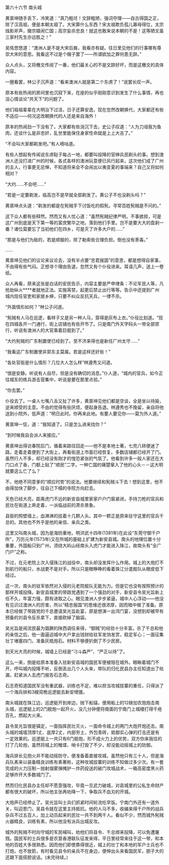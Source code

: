 

第六十六节 南头城

黄禀坤随手丢下，冷笑道：“真乃粗坯！文辞粗陋，强词夺理――自古得国之正，除了汉高祖，便是本朝太祖了。大宋算什么东西？宋太祖欺负孤儿寡母得位，太宗烛影斧声，徽宗嬉闹亡国；高宗妄杀忠良！就这也敢来说本朝的不是！这等陋文虽三家村先生亦远胜之！”

吴佲悠悠道：“澳洲人是不是大宋后裔，我看亦有疑。往日里见他们的行事哪有尊崇大宋的意思。我看这不过是个幌子罢了――所谓欲加之罪何患无辞。”

众人点头，又将檄文传阅了一番，他们最关心的不是文辞好坏，而是这檄文的具体内容。

一圈看罢，林公子沉声道：“看来澳洲人就是第二个东虏了！”说罢长叹一声。

原本有些热闹的房间里也沉寂下来，在座的似乎刚刚意识到发生了什么事情，再也没心情谈论“共天下”的问题了。

他们祖祖辈辈在大明治下过活，日子还算安逸，现在忽然改朝换代，大家都还有些不适应――何况这改朝换代的人还是来自海外！

原本的热闹劲一下没有了，大家都有些消沉下去，史公子叹道：“人为刀俎我为鱼肉，还谈什么是非忠奸，乱世里能保住身家性命就是上上大吉了。”

“不会叫大家都剃发吧。”有人嘀咕道。

有些人想起有传闻说东虏鞑子每占一地，都要叫投降的官绅兵民剃头的事。想到澳洲人还没打进广州的时候，各式各样的澳洲玩意便已风行起来，这次他们成了广州的主人，行事更无忌惮，不知道将来会不会闹出以夷变夏的事端来？自己又将如何相对？

“大约……不会吧……”

“若是一定要剃发，临高岂不是早就全部剃发了。黄公子不也没剃头吗？”

黄禀坤点头道：“剃发的都是在髡贼手下讨饭吃的假髡。寻常百姓髡贼是不问的。”

这下众人都有些释然。然而又有人忧心道：“虽然髡贼纪律严明，不事掳掠，可是这广州到底是天下第一等的富庶繁华之地，落到他们手里。岂不是要大大的盘剥一番？诸位莫要忘了当初他们在四乡，可是灭了许多大户的……”

“那是与他们为敌的，若是顺服的，除了勒索些合理负担。倒也没有荼毒。”

……

黄禀坤见他们的议论来议论去，没有半点要“忠君报国”的意思，都是想得自家事，不由得有些气闷。正想寻个理由告退，忽然又有个仆役进来。耳语几声，送上一卷纸。

众人再看，原来这张是白话的安民告示，内容主要是严申律条：不论军民人等，凡抢劫纵火****者就地正法。实施宵禁，起更后禁止出行等等。告示中还提到广州城内现任官吏和家居乡绅，只要不纠众反抗天兵，一律不杀。

“外面情形如何？”林公子问道。

“髡贼有人马在巡逻，看样子又是另一种人马，穿得是灰布上衣。”仆役比划道。“现在四城各开一门通行，街上店铺也有些开市了。只是南门外天字码头一带全部禁行，听说有澳洲人的大官乘着巨舰到了。”

“大约髡贼的广东制置使已经到了。至不济来得也是新任广州太守……”

“我看这广东制置使非郭东主莫属。若是这样还好些！”

“各处官衙是什么情形？几位大人怎么样”林遵秀又问道。

“很是安静。听说有人自尽，但是没有确切的消息。”仆人道，“城内的官兵，如今正往城东的练兵游击营集中，听说是要在那里点验。”

“你去罢。”

仆役去了。一桌人七嘴八舌又扯了许多，黄禀坤见他们都是空谈，全是坐以待毙，逆来顺受的主意。不由的觉得有些厌烦，便起身告退。林遵秀也不挽留，亲自将他送到小院外，低声道：“明日此时。你再来此地。有要人要见你――莫为外人道。”

黄禀坤一怔，道：“我知道了。只是怎么进来找你？”

“到时候我自会派人来接应。”

黄禀坤出得访春院后门，循着来路往回走――他不是本地土著，七兜八转便迷了路，走着走着便到了大街上，再看街道上市面已经恢复。多数店铺都已经开了门。虽然行人不多，却已经没有刚才的惶恐紧张的气氛了。他看到许多一般人家还在大门口点了香，门额上贴了“顺民”二字。一种亡国的痛楚窜入了他的心头－－这大明就要这么亡了么？

不，他绝不同意爹的“顺应时势”的说法。他要继续和髡贼斗下去！想到这里，他不由得加快了脚步，往自己下榻的寺院方向赶去。

天色已经大亮，距离虎门不远的新安县城里家家户户门窗紧闭，手持刀枪的官兵和民壮在街道上奔走着，一派临战前的肃杀景象。

县衙的照壁墙上，血淋淋的挂着十几颗人头。其中一颗正是原来驻守这里的官兵千总的。其他也不外乎是他的亲信、亲兵之类。

这里又叫南头城，因为是海防重地，明洪武十四年(1381年)在此设“东莞守御千户所”，万历元年(1573年)又在所城的基础上扩建为新安县城。南头的地理位置十分重要，外国船只到广州，须绕大屿山经南头入虎门才能进入珠江，故南头有“全广门户”之称。

不过，在元老院上次入侵珠江的战役中，南头却没发挥什么作用。城上的大炮打不到航行的船只，水战更不是对手。所以只是眼睁睁的看着珠江分遣舰队从眼皮低下经过。

这一次，南头的驻军依然对入侵的元老院舰队无能为力。但是它也没有按照预计的那样开城投降。新安县城里的带路党遇到了一个强劲的对手，新安县令吴光旨新上任不久，年富力强，颇有进取之心。眼见澳洲人步步紧逼，城中人心浮动――他没有见识过澳洲人的厉害，所以“精忠报国”的思维还很浓厚，因而暗中做了准备。原本已经做了带路党的千总邀请吴光旨赴宴，原是想演一出鸿门宴，没想到却被早有预备的刘县令反杀拿下，直接砍掉了脑袋。

吴光旨是闹流民最为猖獗的陕西调任来得，“御贼”的经验十分丰富。杀了千总和他的亲信之后，他一面逼迫城中大户拿出钱财给驻军发饷发赏，稳定军心；一面征集壮丁堵塞四门，准备灰瓶炮石。材料不够便扒倒了不少民房。

到天光大亮的时候，城墙上已经是“刁斗森严”、“严正以待”了。

这么一来，倒是给原本准备入驻新安县城的国民军便被阻在城外。眼瞅着城门不开，呼叫城内投降不听，反倒丢出几个人头来，带队的归化民县办主任知道出了纰漏，赶紧派人去虎门报告石志奇。

石志奇知道国民军没有重武器，训练也不足，难以担当攻城拔寨的重任，只得派了一个海兵排和3艘双桅巡逻艇去新安增援。

南头城就在珠江边，巡逻艇开到岸边，抛下船锚，便用船上的12磅加农炮炮击南头城，巡逻艇上的2门舰炮一起开火，没几分钟便将南面的宁南门上城楼打得千疮百孔，燃起大火来。

县令吴光旨很是镇定，一面指挥民壮灭火，一面命令城上的两门大炮开炮还击。南头城的城墙顶厚1丈、底厚2丈，内部夯土，外包青砖，抵御实心弹的打击还是有一定效果的。巡逻艇上一共只有6门舰炮，形不成火力上的优势，双方你来我往的打了几轮炮，虽然将城上的雉堞、哨卡打毁了不少，却没能动摇城上的防御。

海兵排长见炮火并不能动摇防守，便准备着直接攻城，虽然他只有三十人，但是海兵队素来以装备精良训练有素著称，这种攻城拔寨的训练不知做过多少次。有一套完成的火力压制－抛射烟雾弹掩护－炸药投送的破门攻城战术，一箱高密度黑火药足够炸开大多数城门了。

然而归化民县办主任却不愿意强攻，毕竟一旦武力破城，对县城里的公私生命财产都有很大的破坏，所以他主张再劝降一下，争取兵不血刃的开城。

大炮声已经停止了。吴光旨叫士兵们抓紧时间轮流吃早饭。宁南门外还有一道外关，叫迎恩门，吴县令就在这里主持抵抗。他的人马不多，收编来得千户所的战兵杂兵不过五百人，加上动员起来的民壮一共不到两千人。看似不少，然而城外髡贼火器精良，训练有素，所以他没有派兵出城反攻。

城外的髡贼不时向守城的军民喊叫，劝他们将县令、千总绑来投降，可以免遭屠戮。国民军的士兵很多是农垦香港联队征发来得，平日里经常来往于这一带，和本地的百姓大多很熟悉。因而他们即使靠得很近，城上的壮丁和本地的军户士兵也不打炮，也不放箭，有时看见县令的亲兵不在身边，便伸出头来看国民军，胆子大的还跟下面搭腔说话。(未完待续。)

